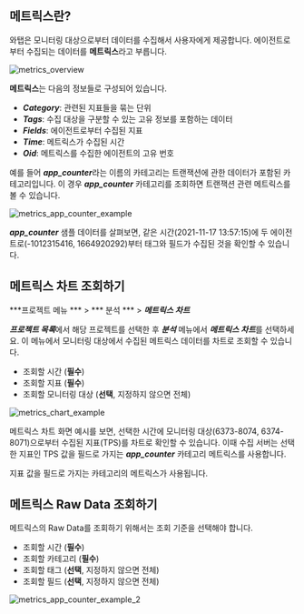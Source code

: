 ## 메트릭스란?

와탭은 모니터링 대상으로부터 데이터를 수집해서 사용자에게 제공합니다. 에이전트로부터 수집되는 데이터를 **메트릭스**라고 부릅니다. 
<div style={{textAlign: 'center'}}>

![metrics_overview](https://img.whatap.io/media/images/metrics_overview.png)

</div>

**메트릭스**는 다음의 정보들로 구성되어 있습니다.

* ***Category***: 관련된 지표들을 묶는 단위
* ***Tags***: 수집 대상을 구분할 수 있는 고유 정보를 포함하는 데이터
* ***Fields***: 에이전트로부터 수집된 지표
* ***Time***: 메트릭스가 수집된 시간
* ***Oid***: 메트릭스를 수집한 에이전트의 고유 번호

예를 들어 ***app_counter***라는 이름의 카테고리는 트랜잭션에 관한 데이터가 포함된 카테고리입니다. 이 경우 ***app_counter*** 카테고리를 조회하면 트랜잭션 관련 메트릭스를 볼 수 있습니다.

![metrics_app_counter_example](https://img.whatap.io/media/images/metrics_app_counter_example.png)

***app_counter*** 샘플 데이터를 살펴보면, 같은 시간(2021-11-17 13:57:15)에 두 에이전트로(-1012315416, 1664920292)부터 태그와 필드가 수집된 것을 확인할 수 있습니다.

## 메트릭스 차트 조회하기

***프로젝트 메뉴 *** > *** 분석 *** > ***메트릭스 차트***

<!-- 와탭 에이전트 설치를 완료했다면 [와탭 모니터링 서비스](https://service.whatap.io/account/login)에 로그인하세요. 초기 화면은 ***프로젝트 목록***입니다. ***프로젝트 목록***에서 에이전트를 설치한 애플리케이션 서버를 확인할 수 있습니다. 에이전트를 설치한 하나의 애플리케이션 서버는 프로젝트이며, 모니터링 단위입니다. -->

***프로젝트 목록***에서 해당 프로젝트를 선택한 후 ***분석*** 메뉴에서 ***메트릭스 차트***를 선택하세요. 이 메뉴에서 모니터링 대상에서 수집된 메트릭스 데이터를 차트로 조회할 수 있습니다.

<!-- 모니터링 대상으로부터 수집된 **메트릭스**들은 차트로 표현될 수 있습니다. -->

* 조회할 시간 (**필수**)
* 조회할 지표 (**필수**)
* 조회할 모니터링 대상 (**선택**, 지정하지 않으면 전체)

![metrics_chart_example](https://img.whatap.io/media/images/metrics_chart_example.png)

메트릭스 차트 화면 예시를 보면, 선택한 시간에 모니터링 대상(6373-8074, 6374-8071)으로부터 수집된 지표(TPS)를 차트로 확인할 수 있습니다. 이때 수집 서버는 선택한 지표인 TPS 값을 필드로 가지는 ***app_counter*** 카테고리 메트릭스를 사용합니다.

지표 값을 필드로 가지는 카테고리의 메트릭스가 사용됩니다.

## 메트릭스 Raw Data 조회하기

메트릭스의 Raw Data를 조회하기 위해서는 조회 기준을 선택해야 합니다. 

* 조회할 시간 (**필수**)
* 조회할 카테고리 (**필수**)
* 조회할 태그 (**선택**, 지정하지 않으면 전체)
* 조회할 필드 (**선택**, 지정하지 않으면 전체)

![metrics_app_counter_example_2](https://img.whatap.io/media/images/metrics_app_counter_example_2.png)
